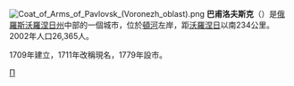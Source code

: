 {{noteTA
|1=zh-hans:巴甫洛夫斯克; zh-tw:巴夫洛夫斯克;
}}
{{coord|50|27|N|40|04|E|display=title}}
[[File:Coat_of_Arms_of_Pavlovsk_(Voronezh_oblast).png|right]]
'''巴甫洛夫斯克'''（{{lang-ru|Па́вловск}}）是[[俄羅斯|俄羅斯]][[沃羅涅日州|沃羅涅日州]]中部的一個城市，位於[[頓河_(俄羅斯)|頓河]]左岸，距[[沃羅涅日|沃羅涅日]]以南234公里。2002年人口26,365人。

1709年建立，1711年改稱現名，1779年設市。

{{沃羅涅日州城市}}

[[Category:沃羅涅日州城市|П]]